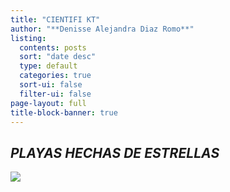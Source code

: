 ```yaml
---
title: "CIENTIFI KT"
author: "**Denisse Alejandra Diaz Romo**"
listing:
  contents: posts
  sort: "date desc"
  type: default
  categories: true
  sort-ui: false
  filter-ui: false
page-layout: full
title-block-banner: true
---
```


## ***PLAYAS HECHAS DE ESTRELLAS***

![](images/Green Minimalist Brain Care Psychologist Logo.png)
